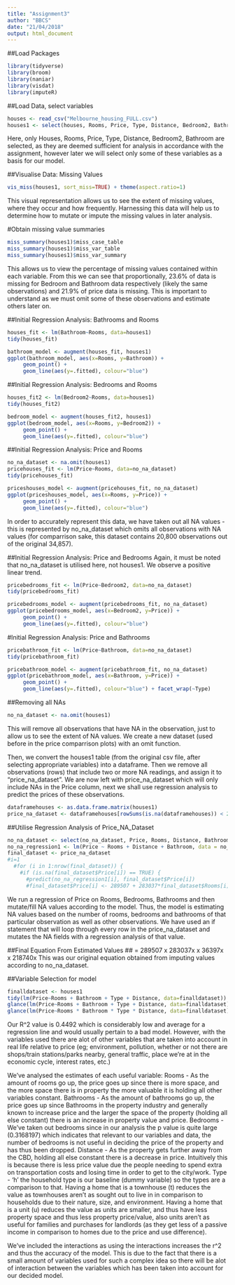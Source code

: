 ```yaml
---
title: "Assignment3"
author: "BBCS"
date: "21/04/2018"
output: html_document
---
```


##Load Packages
```r
library(tidyverse)
library(broom)
library(naniar)
library(visdat)
library(imputeR)
```

##Load Data, select variables
```r
houses <- read_csv("Melbourne_housing_FULL.csv")
houses1 <- select(houses, Rooms, Price, Type, Distance, Bedroom2, Bathroom)
```
Here, only Houses, Rooms, Price, Type, Distance, Bedroom2, Bathroom are selected, as they are deemed sufficient for analysis in accordance with the assignment, however later we will select only some of these variables as a basis for our model.


##Visualise Data: Missing Values
```r
vis_miss(houses1, sort_miss=TRUE) + theme(aspect.ratio=1)
```
This visual representation allows us to see the extent of missing values, where they occur and how frequently. Harnessing this data will help us to determine how to mutate or impute the missing values in later analysis.

#Obtain missing value summaries
```r
miss_summary(houses1)$miss_case_table
miss_summary(houses1)$miss_var_table
miss_summary(houses1)$miss_var_summary
```
This allows us to view the percentage of missing values contained within each variable. From this we can see that proportionally, 23.6% of data is missing for Bedroom and Bathroom data respectively (likely the same observations) and 21.9% of price data is missing. This is important to understand as we must omit some of these observations and estimate others later on.

##Initial Regression Analysis: Bathrooms and Rooms
```r
houses_fit <- lm(Bathroom~Rooms, data=houses1)
tidy(houses_fit)

bathroom_model <- augment(houses_fit, houses1)
ggplot(bathroom_model, aes(x=Rooms, y=Bathroom)) + 
     geom_point() + 
     geom_line(aes(y=.fitted), colour="blue")
```

##Initial Regression Analysis: Bedrooms and Rooms
```r
houses_fit2 <- lm(Bedroom2~Rooms, data=houses1)
tidy(houses_fit2)

bedroom_model <- augment(houses_fit2, houses1)
ggplot(bedroom_model, aes(x=Rooms, y=Bedroom2)) +
     geom_point() +
     geom_line(aes(y=.fitted), colour="blue")
```

##Initial Regression Analysis: Price and Rooms
```r
no_na_dataset <- na.omit(houses1)
pricehouses_fit <- lm(Price~Rooms, data=no_na_dataset)
tidy(pricehouses_fit)

priceshouses_model <- augment(pricehouses_fit, no_na_dataset)
ggplot(priceshouses_model, aes(x=Rooms, y=Price)) + 
     geom_point() + 
     geom_line(aes(y=.fitted), colour="blue")
```
In order to accurately represent this data, we have taken out all NA values - this is represented by no_na_dataset which omits all observations with NA values (for comparrison sake, this dataset contains 20,800 observations out of the original 34,857).

##Initial Regression Analysis: Price and Bedrooms
Again, it must be noted that no_na_dataset is utilised here, not houses1. We observe a positive linear trend.
```r
pricebedrooms_fit <- lm(Price~Bedroom2, data=no_na_dataset)
tidy(pricebedrooms_fit)

pricebedrooms_model <- augment(pricebedrooms_fit, no_na_dataset)
ggplot(pricebedrooms_model, aes(x=Bedroom2, y=Price)) + 
     geom_point() + 
     geom_line(aes(y=.fitted), colour="blue")
```

#Initial Regression Analysis: Price and Bathrooms
```r
pricebathroom_fit <- lm(Price~Bathroom, data=no_na_dataset)
tidy(pricebathroom_fit)

pricebathroom_model <- augment(pricebathroom_fit, no_na_dataset)
ggplot(pricebathroom_model, aes(x=Bathroom, y=Price)) + 
     geom_point() + 
     geom_line(aes(y=.fitted), colour="blue") + facet_wrap(~Type)
```

##Removing all NAs
```r
no_na_dataset <- na.omit(houses1)
```
This will remove all observations that have NA in the observation, just to allow us to see the extent of NA values. We create a new dataset (used before in the price comparrison plots) with an omit function.

Then, we convert the houses1 table (from the original csv file, after selecting appropriate variables) into a dataframe. Then we remove all observations (rows) that include two or more NA readings, and assign it to "price_na_dataset". We are now left with price_na_dataset which will only include NAs in the Price column, next we shall use regression analysis to predict the prices of these observations.
```r
dataframehouses <- as.data.frame.matrix(houses1) 
price_na_dataset <- dataframehouses[rowSums(is.na(dataframehouses)) < 2, ]
```

##Utilise Regression Analysis of Price_NA_Dataset
```r
no_na_dataset <- select(no_na_dataset, Price, Rooms, Distance, Bathroom)
no_na_regression1 <- lm(Price ~ Rooms + Distance + Bathroom, data = no_na_dataset)
final_dataset <- price_na_dataset
#i=1
  #for (i in 1:nrow(final_dataset)) {
    #if (is.na(final_dataset$Price[i]) == TRUE) {
      #predict(no_na_regression1[i], final_dataset$Price[i])
      #final_dataset$Price[i] <- 289507 + 283037*final_dataset$Rooms[i] - 36397*final_dataset$Distance[i] + 218740*final_dataset$Bathroom[i]}}
```
We run a regression of Price on Rooms, Bedrooms, Bathrooms and then mutate/fill NA values according to the model. Thus, the model is estimating NA values based on the number of rooms, bedrooms and bathrooms of that particular observation as well as other observations. We have used an if statement that will loop through every row in the price_na_dataset and mutates the NA fields with a regression analysis of that value.

##Final Equation From Estimated Values
##\hat{Price} = 289507 x 283037x\hat{Rooms} x 36397x\hat{Distance} x 218740x\hat{Bathroom}
This was our original equation obtained from imputing values according to no_na_dataset.

##Variable Selection for model
```r
finalldataset <- houses1
tidy(lm(Price~Rooms + Bathroom + Type + Distance, data=finalldataset))
glance(lm(Price~Rooms + Bathroom + Type + Distance, data=finalldataset))
glance(lm(Price~Rooms * Bathroom * Type * Distance, data=finalldataset))
```
Our R^2 value is 0.4492 which is considerably low and average for a regression line and would usually pertain to a bad model. However, with the variables used there are alot of other variables that are taken into account in real life relative to price (eg; environment, pollution, whether or not there are shops/train stations/parks nearby, general traffic, place we're at in the economic cycle, interest rates, etc.)

We've analysed the estimates of each useful variable:
Rooms - As the amount of rooms go up, the price goes up since there is more space, and the more space there is in property the more valuable it is holding all other variables constant.
Bathrooms - As the amount of bathrooms go up, the price goes up since Bathrooms in the property industry and generally known to increase price and the larger the space of the property (holding all else constant) there is an increase in property value and price.
Bedrooms - We've taken out bedrooms since in our analysis the p value is quite large (0.3168197) which indicates that relevant to our variables and data, the number of bedrooms is not useful in deciding the price of the property and has thus been dropped.
Distance - As the property gets further away from the CBD, holding all else constant there is a decrease in price. Intuitively this is because there is less price value due the people needing to spend extra on transportation costs and losing time in order to get to the city/work. 
Type - 'h' the household type is our baseline (dummy variable) so the types are a comparison to that. Having a home that is a townhouse (t) reduces the value as townhouses aren't as sought out to live in in comparison to households due to their nature, size, and environment. Having a home that is a unit (u) reduces the value as units are smaller, and thus have less property space and thus less property price/value, also units aren't as useful for families and purchases for landlords (as they get less of a passive income in comparison to homes due to the price and use difference).

We've included the interactions as using the interactions increases the r^2 and thus the accuracy of the model. This is due to the fact that there is a small amount of variables used for such a complex idea so there will be alot of interaction between the variables which has been taken into account for our decided model.
